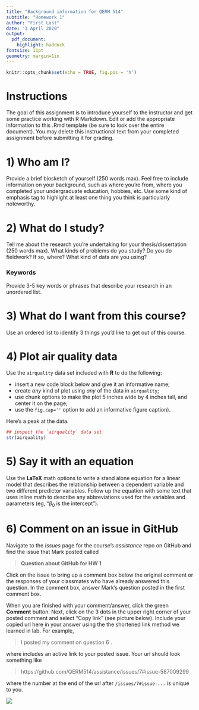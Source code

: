 ```yaml
---
title: "Background information for QERM 514"
subtitle: "Homework 1"
author: "First Last"
date: "3 April 2020"
output:
  pdf_document:
    highlight: haddock
fontsize: 11pt
geometry: margin=1in
---
```


```r
knitr::opts_chunk$set(echo = TRUE, fig.pos = 'h')
```

# Instructions

The goal of this assignment is to introduce yourself to the instructor and get some practice working with R Markdown. Edit or add the appropriate information to this .Rmd template (be sure to look over the entire document). You may delete this instructional text from your completed assignment before submitting it for grading.

# 1) Who am I?

Provide a brief biosketch of yourself (250 words max). Feel free to include information on your background, such as where you're from, where you completed your undergraduate education, hobbies, etc. Use some kind of emphasis tag to highlight at least one thing you think is particularly noteworthy.

# 2) What do I study?

Tell me about the research you're undertaking for your thesis/dissertation (250 words max). What kinds of problems do you study? Do you do fieldwork? If so, where? What kind of data are you using?

### Keywords

Provide 3-5 key words or phrases that describe your research in an unordered list.

# 3) What do I want from this course?

Use an ordered list to identify 3 things you'd like to get out of this course.

# 4) Plot air quality data

Use the `airquality` data set included with **R** to do the following:

* insert a new code block below and give it an informative name;
* create *any* kind of plot using *any* of the data in `airquality`;
* use chunk options to make the plot 5 inches wide by 4 inches tall, and center it on the page;
* use the `fig.cap=''` option to add an informative figure caption).

Here's a peak at the data.

```r
## inspect the `airquality` data set
str(airquality)
```

\vspace{0.25in}

# 5) Say it with an equation

Use the **LaTeX** math options to write a stand alone equation for a linear model that describes the relationship between a dependent variable and two different predictor variables. Follow up the equation with some text that uses inline math to describe any abbreviations used for the variables and parameters (eg, "$\beta_0$ is the intercept").

# 6) Comment on an issue in GitHub

Navigate to the *Issues* page for the course's *assistance* repo on GitHub and find the issue that Mark posted called

> **Question about GitHub for HW 1**

Click on the issue to bring up a comment box below the original comment or the responses of your classmates who have already answered this question. In the comment box, answer Mark's question posted in the first comment box.

When you are finished with your comment/answer, click the green **Comment** button. Next, click on the 3 dots in the upper right corner of your posted comment and select "Copy link" (see picture below). Include your copied url here in your answer using the the shortened link method we learned in lab. For example,

> I posted my comment on question 6 \underline{here}.

where \underline{here} includes an active link to your posted issue. Your url should look something like

> https://github.com/QERM514/assistance/issues/7#issue-587009299

where the number at the end of the url after `/issues/7#issue-...` is unique to you.

![](GH_screenshot.png)